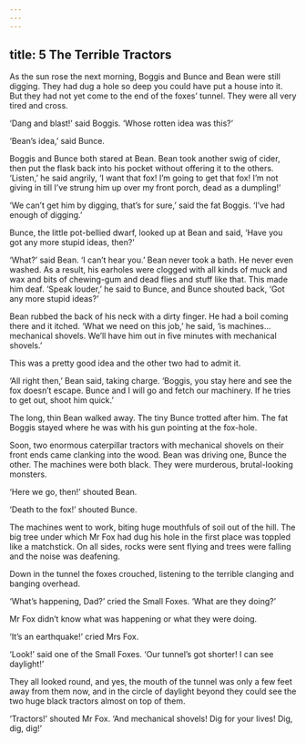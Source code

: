 ```yaml
---
---
---
```

title: 5 The Terrible Tractors
---




As the sun rose the next morning, Boggis and Bunce and Bean were still digging. They had dug a hole so deep you could have put a house into it. But they had not yet come to the end of the foxes’ tunnel. They were all very tired and cross.

‘Dang and blast!’ said Boggis. ‘Whose rotten idea was this?’

‘Bean’s idea,’ said Bunce.

Boggis and Bunce both stared at Bean. Bean took another swig of cider, then put the flask back into his pocket without offering it to the others. ‘Listen,’ he said angrily, ‘I want that fox! I’m going to get that fox! I’m not giving in till I’ve strung him up over my front porch, dead as a dumpling!’

‘We can’t get him by digging, that’s for sure,’ said the fat Boggis. ‘I’ve had enough of digging.’

Bunce, the little pot-bellied dwarf, looked up at Bean and said, ‘Have you got any more stupid ideas, then?’

‘What?’ said Bean. ‘I can’t hear you.’ Bean never took a bath. He never even washed. As a result, his earholes were clogged with all kinds of muck and wax and bits of chewing-gum and dead flies and stuff like that. This made him deaf. ‘Speak louder,’ he said to Bunce, and Bunce shouted back, ‘Got any more stupid ideas?’



Bean rubbed the back of his neck with a dirty finger. He had a boil coming there and it itched. ‘What we need on this job,’ he said, ‘is machines… mechanical shovels. We’ll have him out in five minutes with mechanical shovels.’

This was a pretty good idea and the other two had to admit it.

‘All right then,’ Bean said, taking charge. ‘Boggis, you stay here and see the fox doesn’t escape. Bunce and I will go and fetch our machinery. If he tries to get out, shoot him quick.’

The long, thin Bean walked away. The tiny Bunce trotted after him. The fat Boggis stayed where he was with his gun pointing at the fox-hole.



Soon, two enormous caterpillar tractors with mechanical shovels on their front ends came clanking into the wood. Bean was driving one, Bunce the other. The machines were both black. They were murderous, brutal-looking monsters.

‘Here we go, then!’ shouted Bean.

‘Death to the fox!’ shouted Bunce.

The machines went to work, biting huge mouthfuls of soil out of the hill. The big tree under which Mr Fox had dug his hole in the first place was toppled like a matchstick. On all sides, rocks were sent flying and trees were falling and the noise was deafening.



Down in the tunnel the foxes crouched, listening to the terrible clanging and banging overhead.

‘What’s happening, Dad?’ cried the Small Foxes. ‘What are they doing?’

Mr Fox didn’t know what was happening or what they were doing.

‘It’s an earthquake!’ cried Mrs Fox.

‘Look!’ said one of the Small Foxes. ‘Our tunnel’s got shorter! I can see daylight!’

They all looked round, and yes, the mouth of the tunnel was only a few feet away from them now, and in the circle of daylight beyond they could see the two huge black tractors almost on top of them.

‘Tractors!’ shouted Mr Fox. ‘And mechanical shovels! Dig for your lives! Dig, dig, dig!’